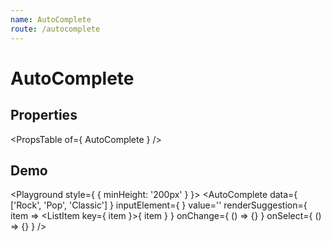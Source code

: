 ```yaml
---
name: AutoComplete
route: /autocomplete
---
```



# AutoComplete

## Properties
<PropsTable of={ AutoComplete } />

## Demo
<Playground style={ { minHeight: '200px' } }>
    <AutoComplete
        data={ ['Rock', 'Pop', 'Classic'] }
        inputElement={
            <TextField
                fullWidth
                placeholder='Music genres'
            />
        }
        value=''
        renderSuggestion={ item => <ListItem key={ item }>{ item }</ListItem> }
        onChange={ () => {} }
        onSelect={ () => {} }
    />
</Playground>
